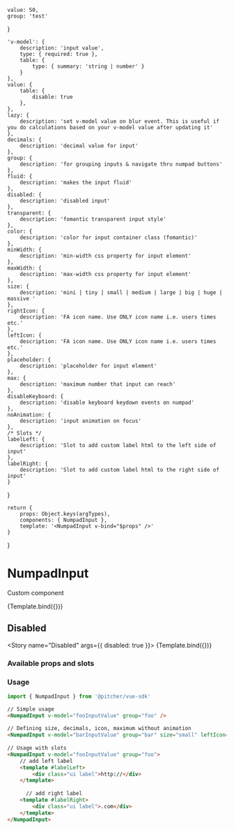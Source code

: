 

<!-- Story args -->
<!-- https://storybook.js.org/docs/react/writing-stories/args -->
    value: 50,
    group: 'test'
}

<!-- https://storybook.js.org/docs/react/api/argtypes -->
    'v-model': {
        description: 'input value',
        type: { required: true },
        table: {
            type: { summary: 'string | number' }
        }
    },    
    value: {
        table: { 
            disable: true
        },
    },
    lazy: {
        description: 'set v-model value on blur event. This is useful if you do calculations based on your v-model value after updating it'
    },
    decimals: {
        description: 'decimal value for input'
    },
    group: {
        description: 'for grouping inputs & navigate thru numpad buttons'
    },
    fluid: {
        description: 'makes the input fluid'
    },
    disabled: {
        description: 'disabled input'
    },
    transparent: {
        description: 'fomantic transparent input style'
    },
    color: {
        description: 'color for input container class (fomantic)'
    },
    minWidth: {
        description: 'min-width css property for input element'
    },
    maxWidth: {
        description: 'max-width css property for input element'
    },
    size: {
        description: 'mini | tiny | small | medium | large | big | huge | massive '
    },
    rightIcon: {
        description: 'FA icon name. Use ONLY icon name i.e. users times etc.'
    },
    leftIcon: {
        description: 'FA icon name. Use ONLY icon name i.e. users times etc.'
    },
    placeholder: {
        description: 'placeholder for input element'
    },
    max: {
        description: 'maximum number that input can reach'
    },
    disableKeyboard: {
        description: 'disable keyboard keydown events on numpad'
    },
    noAnimation: {
        description: 'input animation on focus'
    },
    /* Slots */
    labelLeft: {
        description: 'Slot to add custom label html to the left side of input'
    },
    labelRight: {
        description: 'Slot to add custom label html to the right side of input'
    }
}

<!-- Named exports of stories here -->
    return {
        props: Object.keys(argTypes),
        components: { NumpadInput },
        template: '<NumpadInput v-bind="$props" />'
    }
} 

<!-- Define story settings here -->
<Meta 
    title="Components/NumpadInput"
    component={NumpadInput}
    argTypes={argTypes}
    args={args}
/>

# NumpadInput
Custom component

<Story name="Default">
    {Template.bind({})}
</Story>

## Disabled
<Story name="Disabled" args={{ disabled: true }}>
    {Template.bind({})}
</Story>

### Available props and slots
<!-- https://storybook.js.org/docs/react/writing-docs/doc-blocks#customizing -->
<ArgsTable story="Default" />

### Usage
```javascript
import { NumpadInput } from '@pitcher/vue-sdk'
```

```html
// Simple usage
<NumpadInput v-model="fooInputValue" group="foo" />
 
// Defining size, decimals, icon, maximum without animation
<NumpadInput v-model="barInputValue" group="bar" size="small" leftIcon="search" :decimals="0" :max="100" noAnimation />
 
// Usage with slots
<NumpadInput v-model="fooInputValue" group="foo">
    // add left label
    <template #labelLeft>
        <div class="ui label">http://</div>
    </template>
      
      // add right label
    <template #labelRight>
        <div class="ui label">.com</div>
    </template>
</NumpadInput>
```
